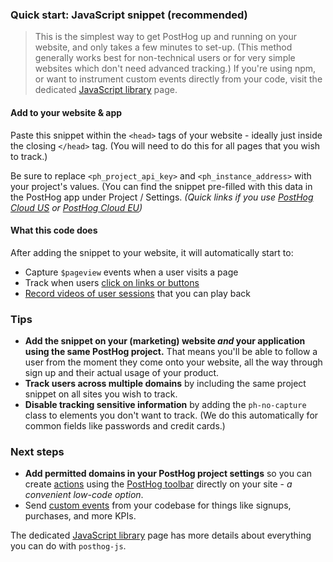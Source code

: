 
### Quick start: JavaScript snippet (recommended)

> This is the simplest way to get PostHog up and running on your website, and only takes a few minutes to set-up. (This method generally works best for non-technical users or for very simple websites which don't need advanced tracking.) If you're using npm, or want to instrument custom events directly from your code, visit the dedicated [JavaScript library](/docs/integrate/client/js) page.

#### Add to your website &amp; app

Paste this snippet within the `<head>` tags of your website - ideally just inside the closing `</head>` tag. (You will need to do this for all pages that you wish to track.)

<Snippet />

Be sure to replace `<ph_project_api_key>` and `<ph_instance_address>` with your project's values. (You can find the snippet pre-filled with this data in the PostHog app under Project / Settings. _(Quick links if you use [PostHog Cloud US](https://app.posthog.com/project/settings) or [PostHog Cloud EU](https://eu.posthog.com/project/settings))_

#### What this code does

After adding the snippet to your website, it will automatically start to:

-   Capture `$pageview` events when a user visits a page
-   Track when users [click on links or buttons](/docs/user-guides/events#autocapture-event-tracking)
-   [Record videos of user sessions](/docs/user-guides/recordings) that you can play back

### Tips

- **Add the snippet on your (marketing) website _and_ your application using the same PostHog project.** That means you'll be able to follow a user from the moment they come onto your website, all the way through sign up and their actual usage of your product.
- **Track users across multiple domains** by including the same project snippet on all sites you wish to track.
- **Disable tracking sensitive information** by adding the `ph-no-capture` class to elements you don't want to track. (We do this automatically for common fields like passwords and credit cards.)

### Next steps

- **Add permitted domains in your PostHog project settings** so you can create [actions](/manual/actions) using the [PostHog toolbar](/manual/toolbar) directly on your site - _a convenient low-code option_.
- Send [custom events](/docs/integrate/client/js#send-custom-events-with-posthogcapture) from your codebase for things like signups, purchases, and more KPIs.

The dedicated [JavaScript library](/docs/integrate/client/js) page has more details about everything you can do with `posthog-js`.
